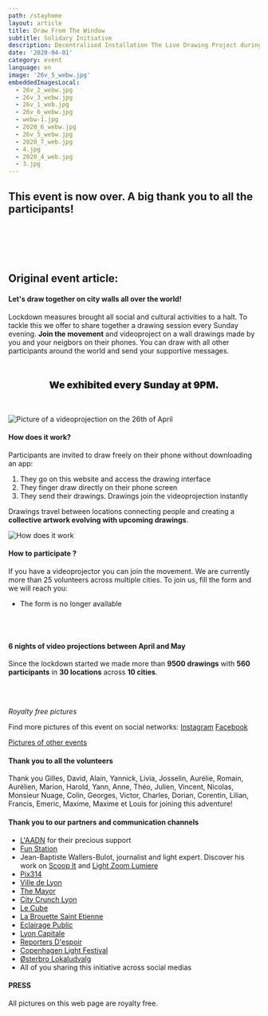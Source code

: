 ```yaml
---
path: /stayhome
layout: article
title: Draw From The Window
subtitle: Solidary Initiative
description: Decentralised Installation The Live Drawing Project during the 2020 lockdown
date: '2020-04-01'
category: event
language: en
image: '26v_5_webw.jpg'
embeddedImagesLocal:
  - 26v_2_webw.jpg
  - 26v_3_webw.jpg
  - 26v_1_web.jpg
  - 26v_6_webw.jpg
  - webw-1.jpg
  - 2020_6_webw.jpg
  - 26v_5_webw.jpg
  - 2020_7_web.jpg
  - 4.jpg
  - 2020_4_web.jpg
  - 3.jpg
---
```


## This event is now over. A big thank you to all the participants!

<br />
<br />
<br />
<br />

## Original event article:

#### Let's draw together on city walls all over the world!

Lockdown measures brought all social and cultural activities to a halt. To tackle this we offer to share together a drawing session every Sunday evening. **Join the movement** and videoproject on a wall drawings made by you and your neigbors on their phones. You can draw with all other participants around the world and send your supportive messages.

<p style="text-align:center; font-weight:900; font-size:1.2rem; margin-top:3rem; margin-bottom:3rem;">
  We exhibited every Sunday at 9PM.
</p>

![Picture of a videoprojection on the 26th of April](26v_4_webw.jpg)

#### How does it work?

Participants are invited to draw freely on their phone without downloading an app:

1. They go on this website and access the drawing interface
2. They finger draw directly on their phone screen
3. They send their drawings. Drawings join the videoprojection instantly

Drawings travel between locations connecting people and creating a **collective artwork evolving with upcoming drawings**.

![How does it work](web-5.jpg)

#### How to participate ?

If you have a videoprojector you can join the movement. We are currently more than 25 volunteers across multiple cities. To join us, fill the form and we will reach you:

- The form is no longer available

<br />
<br />

#### 6 nights of video projections between April and May

Since the lockdown started we made more than **9500 drawings** with **560 participants** in **30 locations** across **10 cities**.

<br />
<br />

<ImageGrid props={props} />

_Royalty free pictures_

Find more pictures of this event on social networks: [Instagram](https://instagram.com/livedrawingproject) [Facebook](https://facebook.com/TheLiveDrawingProject)

[Pictures of other events](/gallery)

#### Thank you to all the volunteers

Thank you Gilles, David, Alain, Yannick, Livia, Josselin, Aurélie, Romain, Aurélien, Marion, Harold, Yann, Anne, Théo, Julien, Vincent, Nicolas, Monsieur Nuage, Colin, Georges, Victor, Charles, Dorian, Corentin, Lilian, Francis, Emeric, Maxime, Maxime et Louis for joining this adventure!

#### Thank you to our partners and communication channels

- [L'AADN](https://aadn.org/) for their precious support
- [Fun Station](https://funstation.fr/)
- Jean-Baptiste Wallers-Bulot, journalist and light expert. Discover his work on [Scoop It](https://www.scoop.it/topic/lumieres-by-jbbulot) and [Light Zoom Lumiere](https://www.lightzoomlumiere.fr/auteur/jeanbaptiste497/)
- [Pix314](http://pix314.com/)
- [Ville de Lyon](https://www.lyon.fr/actualite/culture/dessineaveclesvoisins-le-live-drawing-participatif)
- [The Mayor](https://www.themayor.eu/en/lyon-citizens-create-giant-paintings-together-in-real-time)
- [City Crunch Lyon](https://lyon.citycrunch.fr/the-live-drawing-project-jouez-a-dessiner-sur-les-murs-avec-vos-voisins/2020/04/19/)
- [Le Cube](https://www.facebook.com/lecube.digitalart/?ref=br_rs)
- [La Brouette Saint Etienne](https://www.facebook.com/la.brouette.de.ouf/)
- [Eclairage Public](http://eclairagepublic.eu/site/confinement-the-live-drawing-project-pour-dessiner-en-lumiere-avec-ses-voisins/)
- [Lyon Capitale](https://www.lyoncapitale.fr/actualite/confinement-participez-a-une-oeuvre-lumineuse-et-dessinee-depuis-chez-vous/)
- [Reporters D'espoir](http://www.reportersdespoirs.org/)
- [Copenhagen Light Festival](https://www.facebook.com/cphlightfest/)
- [Østerbro Lokaludvalg](https://www.facebook.com/oesterbro.lokaludvalg/)
- All of you sharing this initiative across social medias

#### PRESS

All pictures on this web page are royalty free.
